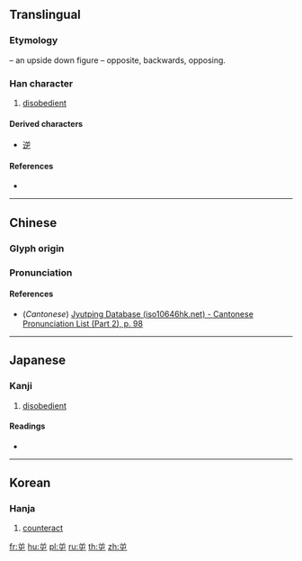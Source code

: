 {{character info/new}}
{{also|屯}}
==Translingual==

===Etymology===
{{liushu|p}} – an upside down figure – opposite, backwards, opposing.

===Han character===
{{Han char|rn=45|rad=屮|as=03|sn=6|four=|canj=TU|ids=⿱䒑屮}}

# [[disobedient]]

====Derived characters====
* [[逆]]

====References====
* {{Han ref|kx=0305.010|dkj=07833|dj=0603.110|hdz=21021.090|uh=5C70|ud=23664}}

----

==Chinese==
{{zh-forms}}

===Glyph origin===
{{Han etym}}

===Pronunciation===
{{zh-pron
|m=nì,lè
|c=jik6
|mc=y
|oc=y
|ma=
|cat=a
}}

====References====
* (''Cantonese'') [http://www.iso10646hk.net/jp/document/download.jsp Jyutping Database (iso10646hk.net) - Cantonese Pronunciation List (Part 2), p. 98]

----

==Japanese==

===Kanji===
{{ja-kanji|grade=|rs=屮03}}

# [[disobedient]]

====Readings====
* {{ja-readings|on=[[げき]] (geki), [[ぎゃく]] (gyaku), [[はく]] (haku), [[ひやく]] (hiyaku)|kun=[[さからう]] (sakarau)}}

----

==Korean==

===Hanja===
{{ko-hanja|hangeul=[[역]]|eumhun=|rv=yeok|mr=yŏk|y=yek}}

# [[counteract]]

[[fr:屰]]
[[hu:屰]]
[[pl:屰]]
[[ru:屰]]
[[th:屰]]
[[zh:屰]]